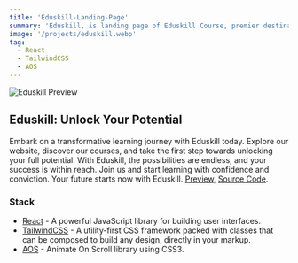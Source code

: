 ```yaml
---
title: 'Eduskill-Landing-Page'
summary: 'Eduskill, is landing page of Eduskill Course, premier destination for unlocking your full potential and achieving your educational goals. Built with React.js and Tailwind CSS, Eduskill combines cutting-edge technology with innovative design to provide a seamless and immersive learning experience. With the added touch of AOS for animations, Eduskill brings learning journey to life like never before.'
image: '/projects/eduskill.webp'
tag:
  - React
  - TailwindCSS
  - AOS
---
```


![Eduskill Preview](/projects/eduskill.webp)

## Eduskill: Unlock Your Potential

Embark on a transformative learning journey with Eduskill today. Explore our website, discover our courses, and take the first step towards unlocking your full potential. With Eduskill, the possibilities are endless, and your success is within reach. Join us and start learning with confidence and conviction. Your future starts now with Eduskill.
[Preview](https://eduskill-landing-page.vercel.app), [Source Code](https://github.com/bforbilly24/eduskill-landing-page-react-frontend-app).

### Stack

- [React](https://react.dev) - A powerful JavaScript library for building user interfaces.
- [TailwindCSS](https://tailwindcss.com) - A utility-first CSS framework packed with classes that can be composed to build any design, directly in your markup.
- [AOS](https://michalsnik.github.io/aos) - Animate On Scroll library using CSS3.
